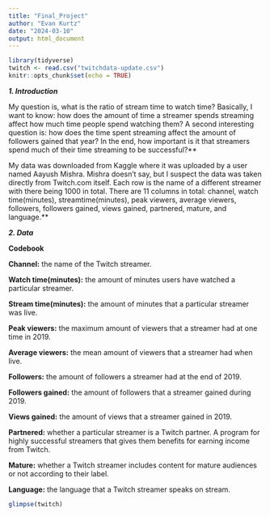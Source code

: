 ```yaml
---
title: "Final_Project"
author: "Evan Kurtz"
date: "2024-03-10"
output: html_document
---
```


```r
library(tidyverse)
twitch <- read.csv("twitchdata-update.csv")
knitr::opts_chunk$set(echo = TRUE)
```

***1. Introduction***

My question is, what is the ratio of stream time to watch time? Basically, I want to know: how does the amount of time a streamer spends streaming affect how much time people spend watching them? A second interesting question is: how does the time spent streaming affect the amount of followers gained that year? In the end, how important is it that streamers spend much of their time streaming to be successful?**

My data was downloaded from Kaggle where it was uploaded by a user named Aayush Mishra. Mishra doesn't say, but I suspect the data was taken directly from Twitch.com itself. Each row is the name of a different streamer with there being 1000 in total. There are 11 columns in total: channel, watch time(minutes), streamtime(minutes), peak viewers, average viewers, followers, followers gained, views gained, partnered, mature, and language.**

***2. Data***

**Codebook**

**Channel:** the name of the Twitch streamer.

**Watch time(minutes):** the amount of minutes users have watched a particular streamer.

**Stream time(minutes):** the amount of minutes that a particular streamer was live.

**Peak viewers:** the maximum amount of viewers that a streamer had at one time in 2019.

**Average viewers:** the mean amount of viewers that a streamer had when live. 

**Followers:** the amount of followers a streamer had at the end of 2019.

**Followers gained:** the amount of followers that a streamer gained during 2019.

**Views gained:** the amount of views that a streamer gained in 2019. 

**Partnered:** whether a particular streamer is a Twitch partner. A program for highly successful streamers that gives them benefits for earning income from Twitch.

**Mature:** whether a Twitch streamer includes content for mature audiences or not according to their label. 

**Language:** the language that a Twitch streamer speaks on stream. 

```r
glimpse(twitch)
```